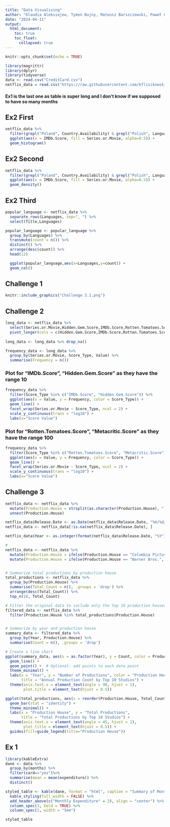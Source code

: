---
title: "Data Visualising"
author: "Klaudia Aleksiejew, Tymon Bujny, Mateusz Barszczewski, Paweł Gallas"
date: "2024-04-11"
output: 
  html_document:
    toc: true
    toc_float:
      collapsed: true
---

```{r setup, include=FALSE}
knitr::opts_chunk$set(echo = TRUE)
```



```{r read data}
library(magrittr)
library(dplyr)
library(tidyverse)
data <- read.csv("CreditCard.csv")
netflix_data = read.csv("https://raw.githubusercontent.com/kflisikowski/ds/master/netflix-dataset.csv?raw=true")
```
#### Ex1 is the last one as table is super long and I don't know if we supposed to have so many months

## Ex2 First
```{r first}

netflix_data %>%
  filter(grepl("Poland", Country.Availability) & grepl("Polish", Languages)) %>%
  ggplot(aes(x = IMDb.Score, fill = Series.or.Movie, alpha=0.5)) +
  geom_histogram() 

```

## Ex2 Second
```{r second}

netflix_data %>%
  filter(grepl("Poland", Country.Availability) & grepl("Polish", Languages)) %>%
  ggplot(aes(x = IMDb.Score, fill = Series.or.Movie, alpha=0.5)) +
  geom_density()


```

## Ex2 Third
```{r third}

popular_language <- netflix_data %>% 
  separate_rows(Languages, sep=", ") %>%
  select(Title,Languages)

popular_language <- popular_language %>%
  group_by(Languages) %>%
  transmute(count = n()) %>%
  distinct() %>%
  arrange(desc(count)) %>% 
  head(12) 

  ggplot(popular_language,aes(x=Languages,y=count)) +
  geom_col()
```


## Challenge 1
```{r challenge 1}
knitr::include_graphics("Challenge 3.1.png")


```



## Challenge 2
```{r challenge 2 data, message=FALSE, warning=FALSE}

long_data <- netflix_data %>%
  select(Series.or.Movie,Hidden.Gem.Score,IMDb.Score,Rotten.Tomatoes.Score,Metacritic.Score) %>%
  pivot_longer(cols = c(Hidden.Gem.Score,IMDb.Score,Rotten.Tomatoes.Score,Metacritic.Score), names_to="Score_Type", values_to = "Value")
 
long_data <- long_data %>% drop_na()

frequency_data <- long_data %>%
  group_by(Series.or.Movie, Score_Type, Value) %>%
  summarise(Frequency = n())

```


### Plot for "IMDb.Score", "Hidden.Gem.Score" as they have the range 10
```{r challenge 2.1}
frequency_data %>%
  filter(Score_Type %in% c("IMDb.Score", "Hidden.Gem.Score")) %>%
  ggplot(aes(x = Value, y = Frequency, color = Score_Type)) +
  geom_line() +
  facet_wrap(Series.or.Movie ~ Score_Type, ncol = 2) +
  scale_y_continuous(trans = "log10") +
  labs(x="Score Value")

```

### Plot for "Rotten.Tomatoes.Score", "Metacritic.Score" as they have the range 100
```{r challenge 2.2}
frequency_data %>%
  filter(Score_Type %in% c("Rotten.Tomatoes.Score", "Metacritic.Score")) %>%
  ggplot(aes(x = Value, y = Frequency, color = Score_Type)) +
  geom_line() +
  facet_wrap(Series.or.Movie ~ Score_Type, ncol = 2) +
  scale_y_continuous(trans = "log10") +
  labs(x="Score Value")
```


## Challenge 3
```{r preapre data}
netflix_data <- netflix_data %>%
  mutate(Production.House = strsplit(as.character(Production.House), ",\\s*")) %>%
  unnest(Production.House)

netflix_data$Release.Date <- as.Date(netflix_data$Release.Date, "%m/%d/%Y") 
netflix_data <- netflix_data[!is.na(netflix_data$Release.Date), ]  

netflix_data$Year <- as.integer(format(netflix_data$Release.Date, "%Y"))

```



```{r 3.1}
#
netflix_data <- netflix_data %>%
  mutate(Production.House = ifelse(Production.House == "Columbia Pictures Corporation", "Columbia Pictures", Production.House)) %>%
  mutate(Production.House = ifelse(Production.House == "Warner Bros.", "Warner Brothers", Production.House))


# Summarize total productions by production house
total_productions <- netflix_data %>%
  group_by(Production.House) %>%
  summarise(Total_Count = n(), .groups = 'drop') %>%
  arrange(desc(Total_Count)) %>%
  top_n(10, Total_Count)

# Filter the original data to include only the top 10 production houses
filtered_data <- netflix_data %>%
  filter(Production.House %in% total_productions$Production.House)


# Summarize by year and production house
summary_data <- filtered_data %>%
  group_by(Year, Production.House) %>%
  summarise(Count = n(), .groups = 'drop')
```

```{r plot-size, fig.width=10, fig.height=6 }
# Create a line chart
ggplot(summary_data, aes(x = as.factor(Year), y = Count, color = Production.House, group = Production.House)) +
  geom_line() +
  geom_point() +  # Optional: add points to each data point
  theme_minimal() +
  labs(x = "Year", y = "Number of Productions", color = "Production House",
       title = "Annual Production Count by Top 10 Studios") +
  theme(axis.text.x = element_text(angle = 90, hjust = 1),
        plot.title = element_text(hjust = 0.5))


```


```{r total production}

ggplot(total_productions, aes(x = reorder(Production.House, Total_Count), y = Total_Count, fill = Production.House)) +
  geom_bar(stat = "identity") +
  theme_minimal() +
  labs(x = "Production House", y = "Total Productions", 
       title = "Total Productions by Top 10 Studios") +
  theme(axis.text.x = element_text(angle = 45, hjust = 1),
        plot.title = element_text(hjust = 0.5)) +
  guides(fill=guide_legend(title="Production House"))

```

## Ex 1
```{r calculate mean}
library(kableExtra)
dane <- data %>%
  group_by(months) %>%
  filter(card=="yes")%>%
  summarise(mean = mean(expenditure)) %>%
  distinct() 

styled_table <- kable(dane, format = "html", caption = "Summary of Monthly Expenditure") %>%
  kable_styling(full_width = FALSE) %>%
  add_header_above(c("Monthly Expenditure" = 2), align = "center") %>%
  column_spec(1, bold = TRUE) %>%
  column_spec(2, width = "5em")

styled_table

```


